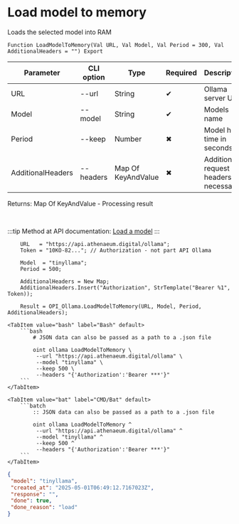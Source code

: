 ﻿---
sidebar_position: 7
description:  Loads the selected model into RAMСтраницы
keywords: [1C, 1С, 1С:Enterprise, 1С:Enterprise 8.3, API, Integration, Services, Exchange, OneScript, CLI, Ollama]
---


# Load model to memory
 Loads the selected model into RAM



`Function LoadModelToMemory(Val URL, Val Model, Val Period = 300, Val AdditionalHeaders = "") Export`

  | Parameter | CLI option | Type | Required | Description |
  |-|-|-|-|-|
  | URL | --url | String | &#x2714; | Ollama server URL |
  | Model | --model | String | &#x2714; | Models name |
  | Period | --keep | Number | &#x2716; | Model hold time in seconds |
  | AdditionalHeaders | --headers | Map Of KeyAndValue | &#x2716; | Additional request headers, if necessary |

  
  Returns:  Map Of KeyAndValue - Processing result

<br/>

:::tip
Method at API documentation: [Load a model](https://github.com/ollama/ollama/blob/main/docs/api.md#load-a-model)
:::
<br/>



```bsl title="1C:Enterprise/OneScript code example"
    URL   = "https://api.athenaeum.digital/ollama";
    Token = "10KO-82..."; // Authorization - not part API Ollama

    Model  = "tinyllama";
    Period = 500;

    AdditionalHeaders = New Map;
    AdditionalHeaders.Insert("Authorization", StrTemplate("Bearer %1", Token));

    Result = OPI_Ollama.LoadModelToMemory(URL, Model, Period, AdditionalHeaders);
```
 

 <Tabs>
  
    <TabItem value="bash" label="Bash" default>
        ```bash
            # JSON data can also be passed as a path to a .json file
            
            oint ollama LoadModelToMemory \
             --url "https://api.athenaeum.digital/ollama" \
             --model "tinyllama" \
             --keep 500 \
             --headers "{'Authorization':'Bearer ***'}"
        ```
    </TabItem>
  
    <TabItem value="bat" label="CMD/Bat" default>
        ```batch
            :: JSON data can also be passed as a path to a .json file
            
            oint ollama LoadModelToMemory ^
             --url "https://api.athenaeum.digital/ollama" ^
             --model "tinyllama" ^
             --keep 500 ^
             --headers "{'Authorization':'Bearer ***'}"
        ```
    </TabItem>
</Tabs>


```json title="Result"
{
 "model": "tinyllama",
 "created_at": "2025-05-01T06:49:12.7167023Z",
 "response": "",
 "done": true,
 "done_reason": "load"
}
```

